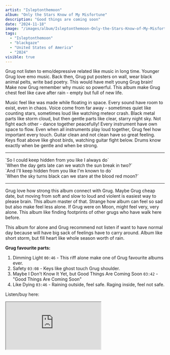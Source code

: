 ```yaml
---
artist: "Isleptonthemoon"
album: "Only the Stars Know of My Misfortune"
description: "Good things are coming soon"
date: "2024-11-18"
image: "/images/album/Isleptonthemoon-Only-the-Stars-Know-of-My-Misfortune.jpg"
tags:
  - "Isleptonthemoon"
  - "blackgaze"
  - "United States of America"
  - "2024"
visible: true
---
```


Grug not listen to emo/depressive related like music in long time. Younger Grug love emo music. Back then, Grug put posters on wall, wear black animal pelts, write bad poetry. This would have melt young Grug brain! Make now Grug remember why music so powerful. This album make Grug chest feel like cave after rain - empty but full of new life.

Music feel like was made while floating in space. Every sound have room to exist, even in chaos. Voice come from far away - sometimes quiet like counting stars, sometimes loud like watching meteor crash. Black metal parts like storm cloud, but then gentle parts like clear, starry night sky. Not fight each other - dance together peacefully! Every instrument have own space to flow. Even when all instruments play loud together, Grug feel how important every touch. Guitar clean and not clean have so great feeling. Keys float above like ghost birds, watching guitar fight below. Drums know exactly when be gentle and when be strong.

---

<div className="text-center">
  `So I could keep hidden from you like I always do` <br />
  `When the day gets late can we watch the sun break in two?` <br />
  `And I'll keep hidden from you like I'm known to do` <br />
  `When the sky turns black can we stare at the blood red moon?`
</div>

---

Grug love how strong this album connect with Grug. Maybe Grug cheap date, but moving from soft and slow to loud and violent is easiest way to please brain. This album master of that. Strange how album can feel so sad but also make feel less alone. If Grug were on Moon, might feel very, very alone. This album like finding footprints of other grugs who have walk here before.

This album for alone and Grug recommend not listen if want to have normal day because will have big sack of feelings have to carry around. Album like short storm, but fill heart like whole season worth of rain.

**Grug favourite parts:**

1. Dimming Light `00:46` - This riff alone make one of Grug favourite albums ever.
1. Safety `03:08` - Keys like ghost touch Grug shoulder.
1. Maybe I Don't Know It Yet, but Good Things Are Coming Soon `03:42` - "Good Things Are Coming Soon"
1. Like Dying `03:46` - Raining outside, feel safe. Raging inside, feel not safe.

Listen/buy here:

<iframe
  style={{ border: "0", width: "350px", height: "660px" }}
  src="https://bandcamp.com/EmbeddedPlayer/album=1114317925/size=large/bgcol=333333/linkcol=ffffff/transparent=true/"
  seamless>
  <a href="https://isleptonthemoon.bandcamp.com/album/only-the-stars-know-of-my-misfortune">
    Only the Stars Know of My Misfortune by Isleptonthemoon
  </a>
</iframe>
